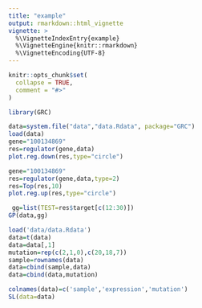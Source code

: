 ---
title: "example"
output: rmarkdown::html_vignette
vignette: >
  %\VignetteIndexEntry{example}
  %\VignetteEngine{knitr::rmarkdown}
  %\VignetteEncoding{UTF-8}
---

```{r, include = FALSE}
knitr::opts_chunk$set(
  collapse = TRUE,
  comment = "#>"
)
```

```{r downstream}
library(GRC)

data=system.file("data","data.Rdata", package="GRC")
load(data) 
gene="100134869"
res=regulator(gene,data)
plot.reg.down(res,type="circle")

```

```{r upstream}
gene="100134869"
res=regulator(gene,data,type=2)
res=Top(res,10)
plot.reg.up(res,type="circle")

```

```{r The correlation between gene expression and pathway score }
 gg=list(TEST=res$target[c(12:30)])
GP(data,gg)
```
```{r  Synthetic lethal analysis}
load('data/data.Rdata') 
data=t(data)
data=data[,1]
mutation=rep(c(2,1,0),c(20,18,7))
sample=rownames(data)
data=cbind(sample,data)
data=cbind(data,mutation)

colnames(data)=c('sample','expression','mutation') 
SL(data=data)           
```


